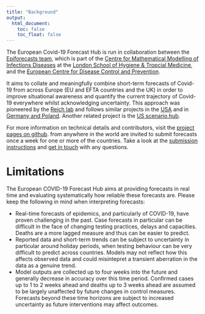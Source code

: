 ```yaml
---
title: "Background"
output:
  html_document:
    toc: false
    toc_float: false
---
```

The European Covid-19 Forecast Hub is run in collaboration between the [Epiforecasts team](http://epiforecasts.io/covid), which is part of the [Centre for Mathematical Modelling of Infections Diseases](http://cmmid.github.io/topics/covid19) at the [London School of Hygiene & Tropcial Medicine](http://www.lshtm.ac.uk), and the [European Centre for Disease Control and Prevention](http://ecdc.europa.eu).

It aims to collate and meaningfully combine short-term forecasts of Covid-19 from across Europe (EU and EFTA countries and the UK) in order to improve situational awareness and quantify the current trajectory of Covid-19 everywhere whilst acknowledging uncertainty. This approach was pioneered by the [Reich lab](https://reichlab.io/) and follows similar projects in the [USA](https://covid19forecasthub.org/) and in [Germany and Poland](https://kitmetricslab.github.io/forecasthub/forecast). Another related project is the [US scenario hub](https://covid19scenariomodelinghub.org/).

For more information on technical details and contributors, visit the [project pages on github](https://github.com/epiforecasts/covid19-forecast-hub-europe). from anywhere in the world are invited to submit forecasts once a week for one or more of the countries. Take a look at the [submission instructions](https://github.com/epiforecasts/covid19-forecast-hub-europe/wiki) and [get in touch](contact.html) with any questions.

# Limitations

The European COVID-19 Forecast Hub aims at providing forecasts in real time and evaluating systematically how reliable these forecasts are. Please keep the following in mind when interpreting forecasts:

- Real-time forecasts of epidemics, and particularly of COVID-19, have proven challenging in the past. Case forecasts in particular can be difficult in the face of changing testing practices, delays and capacities. Deaths are a more lagged measure and thus can be easier to predict.
- Reported data and short-term trends can be subject to uncertainty in particular around holiday periods, when testing behaviour can be very difficult to predict across countries. Models may not reflect how this affects observed data and could misintepret a transient aberration in the data as a genuine trend.
- Model outputs are collected up to four weeks into the future and generally decrease in accuracy over this time period. Confirmed cases up to 1 to 2 weeks ahead and deaths up to 3 weeks ahead are assumed to be largely unaffected by future changes in control measures. Forecasts beyond these time horizons are subject to increased uncertainty as future interventions may affect outcomes.



